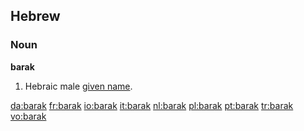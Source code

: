 ==Hebrew==
===Noun===
'''barak'''

# Hebraic male [[given name]].

[[da:barak]]
[[fr:barak]]
[[io:barak]]
[[it:barak]]
[[nl:barak]]
[[pl:barak]]
[[pt:barak]]
[[tr:barak]]
[[vo:barak]]